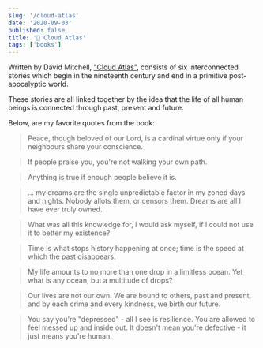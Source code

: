 ```yaml
---
slug: '/cloud-atlas'
date: '2020-09-03'
published: false
title: '📖 Cloud Atlas'
tags: ['books']
---
```


Written by David Mitchell, <a href='https://amzn.eu/47PPyik' target='_blank' rel='noopener'>"Cloud Atlas"</a>, consists of six interconnected stories which begin in the nineteenth century and end in a primitive post-apocalyptic world.

These stories are all linked together by the idea that the life of all human beings is connected through past, present and future.

Below, are my favorite quotes from the book:

> Peace, though beloved of our Lord, is a cardinal virtue only if your neighbours share your conscience.

> If people praise you, you're not walking your own path.

> Anything is true if enough people believe it is.

> ... my dreams are the single unpredictable factor in my zoned days and nights. Nobody allots them, or censors them. Dreams are all I have ever truly owned.

> What was all this knowledge for, I would ask myself, if I could not use it to better my existence?

> Time is what stops history happening at once; time is the speed at which the past disappears.

> My life amounts to no more than one drop in a limitless ocean. Yet what is any ocean, but a multitude of drops?

> Our lives are not our own. We are bound to others, past and present, and by each crime and every kindness, we birth our future.

> You say you're "depressed" - all I see is resilience. You are allowed to feel messed up and inside out. It doesn't mean you're defective - it just means you're human.
